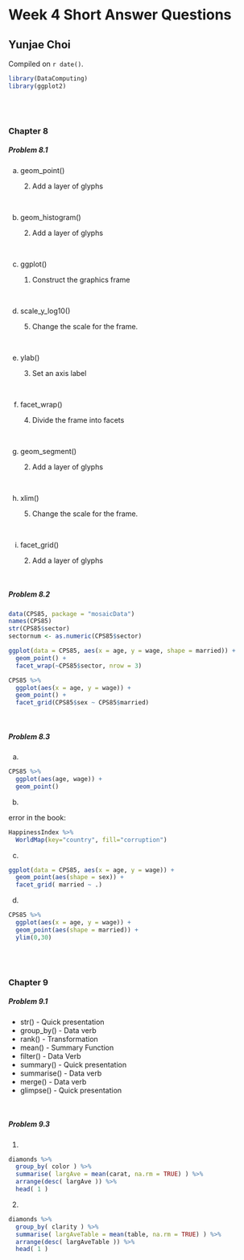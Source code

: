 # **Week 4 Short Answer Questions**

## Yunjae Choi

<!-- leave this material as is -->
Compiled on `r date()`.

```{r include = FALSE}
library(DataComputing)
library(ggplot2)
```
<!-- put your content after this line -->

&nbsp;    
&nbsp;    

### Chapter 8
    
##### Problem 8.1


a) geom_point() 

    (2) Add a layer of glyphs
    
&nbsp;    

b) geom_histogram() 

    (2) Add a layer of glyphs
    
&nbsp;    

c) ggplot() 

    (1) Construct the graphics frame
    
&nbsp;    

d) scale_y_log10()

    (5) Change the scale for the frame.
    
&nbsp;    

e) ylab() 

    (3) Set an axis label
    
&nbsp;    

f) facet_wrap()

    (4) Divide the frame into facets
    
&nbsp;    

g) geom_segment() 

    (2) Add a layer of glyphs
    
&nbsp;    

h) xlim()

    (5) Change the scale for the frame.
    
&nbsp;    

i) facet_grid()

    (2) Add a layer of glyphs
    
&nbsp;    

##### Problem 8.2

```{r, echo=TRUE}
data(CPS85, package = "mosaicData")
names(CPS85)
str(CPS85$sector)
sectornum <- as.numeric(CPS85$sector)
```

```{r}
ggplot(data = CPS85, aes(x = age, y = wage, shape = married)) +
  geom_point() +
  facet_wrap(~CPS85$sector, nrow = 3)
```

```{r}
CPS85 %>%
  ggplot(aes(x = age, y = wage)) +
  geom_point() +
  facet_grid(CPS85$sex ~ CPS85$married)
```


&nbsp;    

##### Problem 8.3

a.
```{r}
CPS85 %>%
  ggplot(aes(age, wage)) +
  geom_point()
```

b.

error in the book:

```{r}
HappinessIndex %>%
  WorldMap(key="country", fill="corruption")
```


c.
```{r}
ggplot(data = CPS85, aes(x = age, y = wage)) +
  geom_point(aes(shape = sex)) +
  facet_grid( married ~ .) 
```

d.
```{r}
CPS85 %>%
  ggplot(aes(x = age, y = wage)) +
  geom_point(aes(shape = married)) +
  ylim(0,30)
```

&nbsp;    
&nbsp;    

### Chapter 9

##### Problem 9.1

* str() - Quick presentation
* group_by() - Data verb
* rank() - Transformation
* mean() - Summary Function
* filter() - Data Verb
* summary() - Quick presentation
* summarise() - Data verb
* merge() - Data verb
* glimpse() - Quick presentation

&nbsp;    

##### Problem 9.3

1. 
```{r}
diamonds %>%
  group_by( color ) %>%
  summarise( largAve = mean(carat, na.rm = TRUE) ) %>%
  arrange(desc( largAve )) %>%
  head( 1 )
```


2. 
```{r}
diamonds %>%
  group_by( clarity ) %>%
  summarise( largAveTable = mean(table, na.rm = TRUE) ) %>%
  arrange(desc( largAveTable )) %>%
  head( 1 )
```












